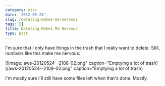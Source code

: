 ```yaml
---
category: misc
date: '2012-05-24'
slug: /deleting-makes-me-nervous
tags: []
title: Deleting Makes Me Nervous
type: post
---
```



I'm *sure* that I only have things in the trash that I really want to delete. Still, numbers like this make me nervous:

![Image: aws-20120524--2108-02.png" caption="Emptying a lot of trash](/aws-20120524--2108-02.png" caption="Emptying a lot of trash)

I'm mostly sure I'll still have some files left when that's done. Mostly.